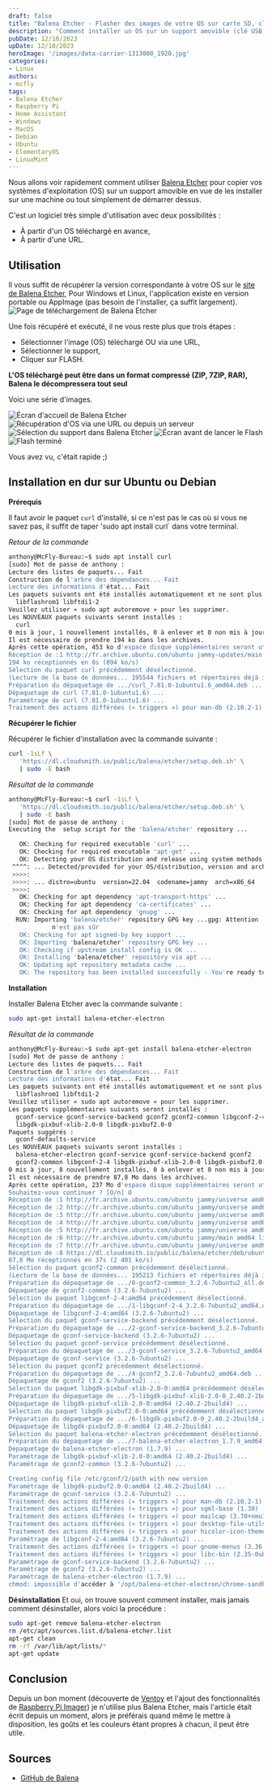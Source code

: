 ```yaml
---
draft: false
title: "Balena Etcher - Flasher des images de votre OS sur carte SD, clé USB ou disque dur"
description: "Comment installer un OS sur un support amovible (clé USB, carte Micro SD, etc) avec Balena Etcher."
pubDate: 12/10/2023
upDate: 12/18/2023
heroImage: '/images/data-carrier-1313000_1920.jpg'
categories: 
- Linux
authors: 
- mcfly
tags:
- Balena Etcher
- Raspberry Pi
- Home Assistant
- Windows
- MacOS
- Debian
- Ubuntu
- ElementaryOS
- LinuxMint
---
```


Nous allons voir rapidement comment utiliser [Balena Etcher](https://etcher.balena.io/) pour copier vos systèmes d'exploitation (OS) sur un support amovible en vue de les installer sur une machine ou tout simplement de démarrer dessus.

C'est un logiciel très simple d'utilisation avec deux possibilités :
* À partir d'un OS téléchargé en avance,
* À partir d'une URL.

## Utilisation

Il vous suffit de récupérer la version correspondante à votre OS sur le [site de Balena Etcher](https://etcher.balena.io/#download-etcher), Pour Windows et Linux, l'application existe en version portable ou AppImage (pas besoin de l'installer, ça suffit largement).
![Page de téléchargement de Balena Etcher](./img/balena_etcher_download.png)

Une fois récupéré et exécuté, il ne vous reste plus que trois étapes :
* Sélectionner l'image (OS) téléchargé OU via une URL,
* Sélectionner le support,
* Cliquer sur FLASH.

****L'OS téléchargé peut être dans un format compressé (ZIP, 7ZIP, RAR), Balena le décompressera tout seul****

Voici une série d'images.

![Écran d'accueil de Balena Etcher](./balena/01_balena_etcher_accueil.png)
![Récupération d'OS via une URL ou depuis un serveur](./balena/02_balena_etcher_url.png)
![Sélection du support dans Balena Etcher](./balena/03_balena_etcher_clone_drive.png)
![Écran avant de lancer le Flash](./balena/04_balena_etcher.png)
![Flash terminé](./balena/05_balena_etcher_complete.png)

Vous avez vu, c'était rapide ;)



## Installation en dur sur Ubuntu ou Debian

**Prérequis**

Il faut avoir le paquet `curl` d'installé, si ce n'est pas le cas où si vous ne savez pas, il suffit de taper 'sudo apt install curl` dans votre terminal.

*Retour de la commande*

```bash
anthony@McFly-Bureau:~$ sudo apt install curl
[sudo] Mot de passe de anthony : 
Lecture des listes de paquets... Fait
Construction de l'arbre des dépendances... Fait
Lecture des informations d'état... Fait      
Les paquets suivants ont été installés automatiquement et ne sont plus nécessaires :
  libflashrom1 libftdi1-2
Veuillez utiliser « sudo apt autoremove » pour les supprimer.
Les NOUVEAUX paquets suivants seront installés :
  curl
0 mis à jour, 1 nouvellement installés, 0 à enlever et 0 non mis à jour.
Il est nécessaire de prendre 194 ko dans les archives.
Après cette opération, 453 ko d'espace disque supplémentaires seront utilisés.
Réception de :1 http://fr.archive.ubuntu.com/ubuntu jammy-updates/main amd64 curl amd64 7.81.0-1ubuntu1.6 [194 kB]
194 ko réceptionnés en 0s (894 ko/s)
Sélection du paquet curl précédemment désélectionné.
(Lecture de la base de données... 195544 fichiers et répertoires déjà installés.)
Préparation du dépaquetage de .../curl_7.81.0-1ubuntu1.6_amd64.deb ...
Dépaquetage de curl (7.81.0-1ubuntu1.6) ...
Paramétrage de curl (7.81.0-1ubuntu1.6) ...
Traitement des actions différées (« triggers ») pour man-db (2.10.2-1) ...
```

**Récupérer le fichier**

Récupérer le fichier d'installation avec la commande suivante :
```bash
curl -1sLf \
   'https://dl.cloudsmith.io/public/balena/etcher/setup.deb.sh' \
   | sudo -E bash
```

*Résultat de la commande*

```bash
anthony@McFly-Bureau:~$ curl -1sLf \
   'https://dl.cloudsmith.io/public/balena/etcher/setup.deb.sh' \
   | sudo -E bash
[sudo] Mot de passe de anthony : 
Executing the  setup script for the 'balena/etcher' repository ...

   OK: Checking for required executable 'curl' ...
   OK: Checking for required executable 'apt-get' ...
   OK: Detecting your OS distribution and release using system methods ...
 ^^^^: ... Detected/provided for your OS/distribution, version and architecture:
 >>>>:
 >>>>: ... distro=ubuntu  version=22.04  codename=jammy  arch=x86_64  
 >>>>:
   OK: Checking for apt dependency 'apt-transport-https' ...
   OK: Checking for apt dependency 'ca-certificates' ...
   OK: Checking for apt dependency 'gnupg' ...
  RUN: Importing 'balena/etcher' repository GPG key ...gpg: Attention : le propriétaire du répertoire personnel « /home/anthony/.gnupg »
            n'est pas sûr
   OK: Checking for apt signed-by key support ...
   OK: Importing 'balena/etcher' repository GPG key ...
   OK: Checking if upstream install config is OK ...
   OK: Installing 'balena/etcher' repository via apt ...
   OK: Updating apt repository metadata cache ...
   OK: The repository has been installed successfully - You're ready to rock!
```

**Installation**

Installer Balena Etcher avec la commande suivante :

```bash
sudo apt-get install balena-etcher-electron
```

*Résultat de la commande*
```bash
anthony@McFly-Bureau:~$ sudo apt-get install balena-etcher-electron
[sudo] Mot de passe de anthony : 
Lecture des listes de paquets... Fait
Construction de l'arbre des dépendances... Fait
Lecture des informations d'état... Fait      
Les paquets suivants ont été installés automatiquement et ne sont plus nécessaires :
  libflashrom1 libftdi1-2
Veuillez utiliser « sudo apt autoremove » pour les supprimer.
Les paquets supplémentaires suivants seront installés : 
  gconf-service gconf-service-backend gconf2 gconf2-common libgconf-2-4
  libgdk-pixbuf-xlib-2.0-0 libgdk-pixbuf2.0-0
Paquets suggérés :
  gconf-defaults-service
Les NOUVEAUX paquets suivants seront installés :
  balena-etcher-electron gconf-service gconf-service-backend gconf2
  gconf2-common libgconf-2-4 libgdk-pixbuf-xlib-2.0-0 libgdk-pixbuf2.0-0
0 mis à jour, 8 nouvellement installés, 0 à enlever et 0 non mis à jour.
Il est nécessaire de prendre 87,8 Mo dans les archives.
Après cette opération, 237 Mo d'espace disque supplémentaires seront utilisés.
Souhaitez-vous continuer ? [O/n] O
Réception de :1 http://fr.archive.ubuntu.com/ubuntu jammy/universe amd64 gconf2-common all 3.2.6-7ubuntu2 [698 kB]
Réception de :2 http://fr.archive.ubuntu.com/ubuntu jammy/universe amd64 libgconf-2-4 amd64 3.2.6-7ubuntu2 [86,0 kB]
Réception de :3 http://fr.archive.ubuntu.com/ubuntu jammy/universe amd64 gconf-service-backend amd64 3.2.6-7ubuntu2 [59,3 kB]
Réception de :4 http://fr.archive.ubuntu.com/ubuntu jammy/universe amd64 gconf-service amd64 3.2.6-7ubuntu2 [17,4 kB]
Réception de :5 http://fr.archive.ubuntu.com/ubuntu jammy/universe amd64 gconf2 amd64 3.2.6-7ubuntu2 [83,9 kB]
Réception de :6 http://fr.archive.ubuntu.com/ubuntu jammy/main amd64 libgdk-pixbuf-xlib-2.0-0 amd64 2.40.2-2build4 [42,6 kB]
Réception de :7 http://fr.archive.ubuntu.com/ubuntu jammy/universe amd64 libgdk-pixbuf2.0-0 amd64 2.40.2-2build4 [2 454 B]
Réception de :8 https://dl.cloudsmith.io/public/balena/etcher/deb/ubuntu jammy/main amd64 balena-etcher-electron amd64 1.7.9 [86,8 MB]
87,8 Mo réceptionnés en 37s (2 401 ko/s)                                       
Sélection du paquet gconf2-common précédemment désélectionné.
(Lecture de la base de données... 195213 fichiers et répertoires déjà installés.)
Préparation du dépaquetage de .../0-gconf2-common_3.2.6-7ubuntu2_all.deb ...
Dépaquetage de gconf2-common (3.2.6-7ubuntu2) ...
Sélection du paquet libgconf-2-4:amd64 précédemment désélectionné.
Préparation du dépaquetage de .../1-libgconf-2-4_3.2.6-7ubuntu2_amd64.deb ...
Dépaquetage de libgconf-2-4:amd64 (3.2.6-7ubuntu2) ...
Sélection du paquet gconf-service-backend précédemment désélectionné.
Préparation du dépaquetage de .../2-gconf-service-backend_3.2.6-7ubuntu2_amd64.deb ...
Dépaquetage de gconf-service-backend (3.2.6-7ubuntu2) ...
Sélection du paquet gconf-service précédemment désélectionné.
Préparation du dépaquetage de .../3-gconf-service_3.2.6-7ubuntu2_amd64.deb ...
Dépaquetage de gconf-service (3.2.6-7ubuntu2) ...
Sélection du paquet gconf2 précédemment désélectionné.
Préparation du dépaquetage de .../4-gconf2_3.2.6-7ubuntu2_amd64.deb ...
Dépaquetage de gconf2 (3.2.6-7ubuntu2) ...
Sélection du paquet libgdk-pixbuf-xlib-2.0-0:amd64 précédemment désélectionné.
Préparation du dépaquetage de .../5-libgdk-pixbuf-xlib-2.0-0_2.40.2-2build4_amd64.deb ...
Dépaquetage de libgdk-pixbuf-xlib-2.0-0:amd64 (2.40.2-2build4) ...
Sélection du paquet libgdk-pixbuf2.0-0:amd64 précédemment désélectionné.
Préparation du dépaquetage de .../6-libgdk-pixbuf2.0-0_2.40.2-2build4_amd64.deb ...
Dépaquetage de libgdk-pixbuf2.0-0:amd64 (2.40.2-2build4) ...
Sélection du paquet balena-etcher-electron précédemment désélectionné.
Préparation du dépaquetage de .../7-balena-etcher-electron_1.7.9_amd64.deb ...
Dépaquetage de balena-etcher-electron (1.7.9) ...
Paramétrage de libgdk-pixbuf-xlib-2.0-0:amd64 (2.40.2-2build4) ...
Paramétrage de gconf2-common (3.2.6-7ubuntu2) ...

Creating config file /etc/gconf/2/path with new version
Paramétrage de libgdk-pixbuf2.0-0:amd64 (2.40.2-2build4) ...
Paramétrage de gconf-service (3.2.6-7ubuntu2) ...
Traitement des actions différées (« triggers ») pour man-db (2.10.2-1) ...
Traitement des actions différées (« triggers ») pour sgml-base (1.30) ...
Traitement des actions différées (« triggers ») pour mailcap (3.70+nmu1ubuntu1) ...
Traitement des actions différées (« triggers ») pour desktop-file-utils (0.26-1ubuntu3) ...
Traitement des actions différées (« triggers ») pour hicolor-icon-theme (0.17-2) ...
Paramétrage de libgconf-2-4:amd64 (3.2.6-7ubuntu2) ...
Traitement des actions différées (« triggers ») pour gnome-menus (3.36.0-1ubuntu3) ...
Traitement des actions différées (« triggers ») pour libc-bin (2.35-0ubuntu3.1) ...
Paramétrage de gconf-service-backend (3.2.6-7ubuntu2) ...
Paramétrage de gconf2 (3.2.6-7ubuntu2) ...
Paramétrage de balena-etcher-electron (1.7.9) ...
chmod: impossible d'accéder à '/opt/balena-etcher-electron/chrome-sandbox': Aucun fichier ou dossier de ce type
```

**Désinstallation**
Et oui, on trouve souvent comment installer, mais jamais comment désinstaller, alors voici la procédure :

```bash
sudo apt-get remove balena-etcher-electron
rm /etc/apt/sources.list.d/balena-etcher.list
apt-get clean
rm -rf /var/lib/apt/lists/*
apt-get update
```

## Conclusion

Depuis un bon moment (découverte de [Ventoy](/blog/ventoy_installation_update) et l'ajout des fonctionnalités de [Raspberry Pi Imager](/blog/raspberry_pi_installer_os)) je n'utilise plus Balena Etcher, mais l'article était écrit depuis un moment, alors je préférais quand même le mettre à disposition, les goûts et les couleurs étant propres à chacun, il peut être utile.

## Sources
* [GitHub de Balena](https://github.com/balena-io/etcher?d_id=3b31ed76-310c-4a90-b691-41da11c4e087&s_id=1668416948422#debian-and-ubuntu-based-package-repository-gnulinux-x86x64)